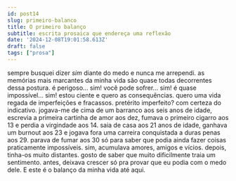 ```yaml
---
id: post14
slug: primeiro-balanco
title: O primeiro balanço
subtitle: escrita prosaica que endereça uma reflexão
date: '2024-12-08T19:01:58.613Z'
draft: false
tags: ["prosa"]
---
```

sempre busquei dizer _sim_ diante do medo e nunca me arrependi.
as memórias mais marcantes da minha vida são quase todas decorrentes
dessa postura. é perigoso... sim! você pode sofrer... sim!
é quase impossível... sim! estou ciente e quero as consequências.
quero uma vida regada de imperfeições e fracassos. pretérito imperfeito?
com certeza do indicativo. jogava-me de cima de um barranco aos seis anos de idade, 
escrevia a primeira cartinha de amor aos dez,
fumava o primeiro cigarro aos 13 e perdia a virgindade aos 14.
saia de casa aos 21 anos de idade, ganhava um burnout aos 23 e jogava fora uma
carreira conquistada a duras penas aos 29. parava de fumar aos 30 só
para saber que podia ainda fazer coisas praticamente impossíveis.
sim, acumulava amores, amigos e vícios. depois, tinha-os muito distantes.
gosto de saber que muito dificilmente traia um sentimento.
antes, deixava crescer só pra provar que 
eu podia com o medo dele. E este é o balanço da minha vida até aqui.